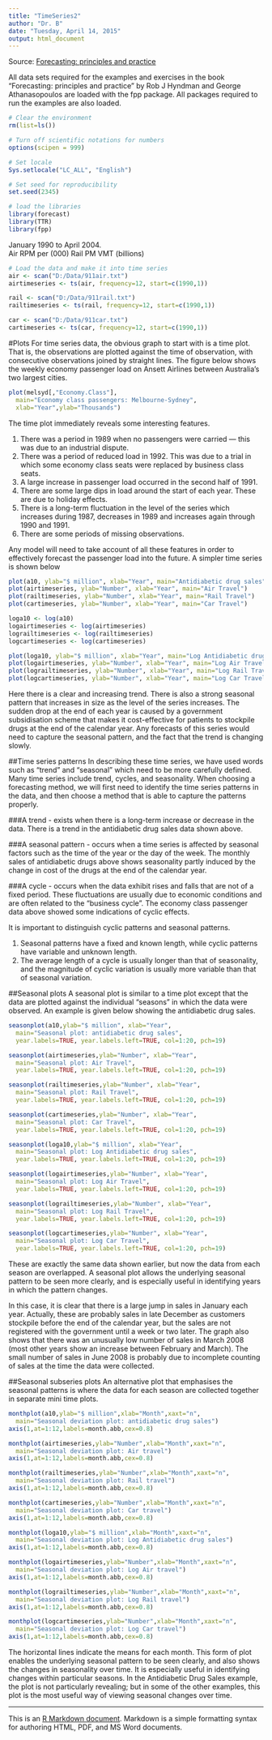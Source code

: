 ```yaml
---
title: "TimeSeries2"
author: "Dr. B"
date: "Tuesday, April 14, 2015"
output: html_document
---
```


Source: [Forecasting: principles and practice](https://www.otexts.org/book/fpp)


All data sets required for the examples and exercises in the book "Forecasting: principles and practice" by Rob J Hyndman and George Athanasopoulos are loaded with the fpp package. All packages required to run the examples are also loaded.
```r
# Clear the environment
rm(list=ls())

# Turn off scientific notations for numbers
options(scipen = 999)  

# Set locale
Sys.setlocale("LC_ALL", "English") 

# Set seed for reproducibility
set.seed(2345)

# load the libraries
library(forecast)
library(TTR)
library(fpp)
```

January 1990 to April 2004.  
Air RPM per (000)
Rail PM
VMT (billions)
```r
# Load the data and make it into time series
air <- scan("D:/Data/911air.txt")
airtimeseries <- ts(air, frequency=12, start=c(1990,1))

rail <- scan("D:/Data/911rail.txt")
railtimeseries <- ts(rail, frequency=12, start=c(1990,1))

car <- scan("D:/Data/911car.txt")
cartimeseries <- ts(car, frequency=12, start=c(1990,1))
```

#Plots
For time series data, the obvious graph to start with is a time plot. That is, the observations are plotted against the time of observation, with consecutive observations joined by straight lines. The figure below shows the weekly economy passenger load on Ansett Airlines between Australia's two largest cities.
```r
plot(melsyd[,"Economy.Class"], 
  main="Economy class passengers: Melbourne-Sydney",
  xlab="Year",ylab="Thousands")
```

The time plot immediately reveals some interesting features.

  1. There was a period in 1989 when no passengers were carried --- this was due to an industrial dispute.
  2. There was a period of reduced load in 1992. This was due to a trial in which some economy class seats were replaced by business class seats.
  3. A large increase in passenger load occurred in the second half of 1991.
  4. There are some large dips in load around the start of each year. These are due to holiday effects.
  5. There is a long-term fluctuation in the level of the series which increases during 1987, decreases in 1989 and increases again through 1990 and 1991.
  6. There are some periods of missing observations.

Any model will need to take account of all these features in order to effectively forecast the passenger load into the future. A simpler time series is shown below
```r
plot(a10, ylab="$ million", xlab="Year", main="Antidiabetic drug sales")
plot(airtimeseries, ylab="Number", xlab="Year", main="Air Travel")
plot(railtimeseries, ylab="Number", xlab="Year", main="Rail Travel")
plot(cartimeseries, ylab="Number", xlab="Year", main="Car Travel")

loga10 <- log(a10)
logairtimeseries <- log(airtimeseries)
lograiltimeseries <- log(railtimeseries)
logcartimeseries <- log(cartimeseries)

plot(loga10, ylab="$ million", xlab="Year", main="Log Antidiabetic drug sales")
plot(logairtimeseries, ylab="Number", xlab="Year", main="Log Air Travel")
plot(lograiltimeseries, ylab="Number", xlab="Year", main="Log Rail Travel")
plot(logcartimeseries, ylab="Number", xlab="Year", main="Log Car Travel")
```

Here there is a clear and increasing trend. There is also a strong seasonal pattern that increases in size as the level of the series increases. The sudden drop at the end of each year is caused by a government subsidisation scheme that makes it cost-effective for patients to stockpile drugs at the end of the calendar year. Any forecasts of this series would need to capture the seasonal pattern, and the fact that the trend is changing slowly.

##Time series patterns
In describing these time series, we have used words such as "trend" and "seasonal" which need to be more carefully defined.  Many time series include trend, cycles, and seasonality. When choosing a forecasting method, we will first need to identify the time series patterns in the data, and then choose a method that is able to capture the patterns properly.

###A trend -
exists when there is a long-term increase or decrease in the data. There is a trend in the antidiabetic drug sales data shown above.

###A seasonal pattern - 
occurs when a time series is affected by seasonal factors such as the time of the year or the day of the week. The monthly sales of antidiabetic drugs above shows seasonality partly induced by the change in cost of the drugs at the end of the calendar year.

###A cycle - 
occurs when the data exhibit rises and falls that are not of a fixed period. These fluctuations are usually due to economic conditions and are often related to the "business cycle". The economy class passenger data above showed some indications of cyclic effects.

It is important to distinguish cyclic patterns and seasonal patterns. 

  1. Seasonal patterns have a fixed and known length, while cyclic patterns have variable and unknown length. 
  2. The average length of a cycle is usually longer than that of seasonality, and the magnitude of cyclic variation is usually more variable than that of seasonal variation. 
  
##Seasonal plots
A seasonal plot is similar to a time plot except that the data are plotted against the individual "seasons" in which the data were observed. An example is given below showing the antidiabetic drug sales.
```r
seasonplot(a10,ylab="$ million", xlab="Year", 
  main="Seasonal plot: antidiabetic drug sales",
  year.labels=TRUE, year.labels.left=TRUE, col=1:20, pch=19)

seasonplot(airtimeseries,ylab="Number", xlab="Year", 
  main="Seasonal plot: Air Travel",
  year.labels=TRUE, year.labels.left=TRUE, col=1:20, pch=19)

seasonplot(railtimeseries,ylab="Number", xlab="Year", 
  main="Seasonal plot: Rail Travel",
  year.labels=TRUE, year.labels.left=TRUE, col=1:20, pch=19)

seasonplot(cartimeseries,ylab="Number", xlab="Year", 
  main="Seasonal plot: Car Travel",
  year.labels=TRUE, year.labels.left=TRUE, col=1:20, pch=19)

seasonplot(loga10,ylab="$ million", xlab="Year", 
  main="Seasonal plot: Log Antidiabetic drug sales",
  year.labels=TRUE, year.labels.left=TRUE, col=1:20, pch=19)

seasonplot(logairtimeseries,ylab="Number", xlab="Year", 
  main="Seasonal plot: Log Air Travel",
  year.labels=TRUE, year.labels.left=TRUE, col=1:20, pch=19)

seasonplot(lograiltimeseries,ylab="Number", xlab="Year", 
  main="Seasonal plot: Log Rail Travel",
  year.labels=TRUE, year.labels.left=TRUE, col=1:20, pch=19)

seasonplot(logcartimeseries,ylab="Number", xlab="Year", 
  main="Seasonal plot: Log Car Travel",
  year.labels=TRUE, year.labels.left=TRUE, col=1:20, pch=19)
```

These are exactly the same data shown earlier, but now the data from each season are overlapped. A seasonal plot allows the underlying seasonal pattern to be seen more clearly, and is especially useful in identifying years in which the pattern changes.

In this case, it is clear that there is a large jump in sales in January each year. Actually, these are probably sales in late December as customers stockpile before the end of the calendar year, but the sales are not registered with the government until a week or two later. The graph also shows that there was an unusually low number of sales in March 2008 (most other years show an increase between February and March). The small number of sales in June 2008 is probably due to incomplete counting of sales at the time the data were collected.

##Seasonal subseries plots
An alternative plot that emphasises the seasonal patterns is where the data for each season are collected together in separate mini time plots.
```r
monthplot(a10,ylab="$ million",xlab="Month",xaxt="n",
  main="Seasonal deviation plot: antidiabetic drug sales")
axis(1,at=1:12,labels=month.abb,cex=0.8)

monthplot(airtimeseries,ylab="Number",xlab="Month",xaxt="n",
  main="Seasonal deviation plot: Air travel")
axis(1,at=1:12,labels=month.abb,cex=0.8)

monthplot(railtimeseries,ylab="Number",xlab="Month",xaxt="n",
  main="Seasonal deviation plot: Rail travel")
axis(1,at=1:12,labels=month.abb,cex=0.8)

monthplot(cartimeseries,ylab="Number",xlab="Month",xaxt="n",
  main="Seasonal deviation plot: Car travel")
axis(1,at=1:12,labels=month.abb,cex=0.8)

monthplot(loga10,ylab="$ million",xlab="Month",xaxt="n",
  main="Seasonal deviation plot: Log Antidiabetic drug sales")
axis(1,at=1:12,labels=month.abb,cex=0.8)

monthplot(logairtimeseries,ylab="Number",xlab="Month",xaxt="n",
  main="Seasonal deviation plot: Log Air travel")
axis(1,at=1:12,labels=month.abb,cex=0.8)

monthplot(lograiltimeseries,ylab="Number",xlab="Month",xaxt="n",
  main="Seasonal deviation plot: Log Rail travel")
axis(1,at=1:12,labels=month.abb,cex=0.8)

monthplot(logcartimeseries,ylab="Number",xlab="Month",xaxt="n",
  main="Seasonal deviation plot: Log Car travel")
axis(1,at=1:12,labels=month.abb,cex=0.8)
```

The horizontal lines indicate the means for each month. This form of plot enables the underlying seasonal pattern to be seen clearly, and also shows the changes in seasonality over time. It is especially useful in identifying changes within particular seasons. In the Antidiabetic Drug Sales example, the plot is not particularly revealing; but in some of the other examples, this plot is the most useful way of viewing seasonal changes over time.



___
This is an [R Markdown document](http://rmarkdown.rstudio.com). Markdown is a simple formatting syntax for authoring HTML, PDF, and MS Word documents.